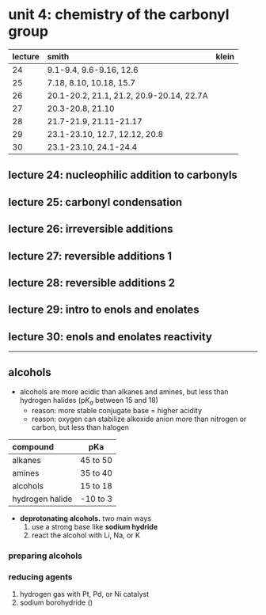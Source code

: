 # unit 4: chemistry of the carbonyl group


|lecture|smith|klein|
|:------|:-------|:------|
|24|9.1-9.4, 9.6-9.16, 12.6||
|25|7.18, 8.10, 10.18, 15.7||
|26|20.1-20.2, 21.1, 21.2, 20.9-20.14, 22.7A||
|27|20.3-20.8, 21.10||
|28|21.7-21.9, 21.11-21.17||
|29|23.1-23.10, 12.7, 12.12, 20.8||
|30|23.1-23.10, 24.1-24.4||

## lecture 24: nucleophilic addition to carbonyls
## lecture 25: carbonyl condensation
## lecture 26: irreversible additions
## lecture 27: reversible additions 1
## lecture 28: reversible additions 2
## lecture 29: intro to enols and enolates
## lecture 30: enols and enolates reactivity

---

## alcohols
- alcohols are more acidic than alkanes and amines, but less than hydrogen halides ($\text{p}K_a$ between 15 and 18)
    - reason: more stable conjugate base = higher acidity
    - reason: oxygen can stabilize alkoxide anion more than nitrogen or carbon, but less than halogen

|compound|pKa|
|:-------|:----:|
|alkanes|45 to 50|
|amines|35 to 40|
|alcohols|15 to 18|
|hydrogen halide|-10 to 3|

- **deprotonating alcohols.** two main ways
    1. use a strong base like **sodium hydride**
    2. react the alcohol with Li, Na, or K
    
### preparing alcohols

### reducing agents
1. hydrogen gas with Pt, Pd, or Ni catalyst
2. sodium borohydride (<C chem="\ce{->[NaBH4][EtOH, MeOH, or H2O]}" />)